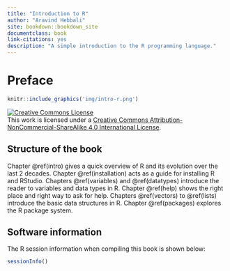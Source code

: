 ```yaml
--- 
title: "Introduction to R"
author: "Aravind Hebbali"
site: bookdown::bookdown_site
documentclass: book
link-citations: yes
description: "A simple introduction to the R programming language."
---
```


# Preface {-}

```r
knitr::include_graphics('img/intro-r.png')
```

<a rel="license" href="http://creativecommons.org/licenses/by-nc-sa/4.0/"><img alt="Creative Commons License" style="border-width:0" src="https://i.creativecommons.org/l/by-nc-sa/4.0/88x31.png" /></a><br />This work is licensed under a <a rel="license" href="http://creativecommons.org/licenses/by-nc-sa/4.0/">Creative Commons Attribution-NonCommercial-ShareAlike 4.0 International License</a>.

## Structure of the book {-}

Chapter \@ref(intro) gives a quick overview of R and its evolution over the last 
2 decades. Chapter \@ref(installation) acts as a guide for installing R and 
RStudio. Chapters \@ref(variables) and \@ref(datatypes) introduce the reader to 
variables and data types in R. Chapter \@ref(help) shows the right place and right
way to ask for help. Chapters \@ref(vectors) to \@ref(lists) introduce the basic 
data structures in R. Chapter \@ref(packages) explores the R package system.

## Software information {-}

The R session information when compiling this book is shown below:

```r
sessionInfo()
```

